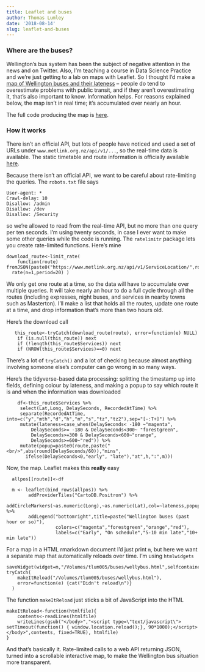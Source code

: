 ```yaml
---
title: Leaflet and buses
author: Thomas Lumley
date: '2018-08-14'
slug: leaflet-and-buses
---
```


### Where are the buses?

Wellington's bus system has been the subject of negative attention in the news and on Twitter.  Also, I'm teaching a course in Data Science Practice and we're just getting to a lab on maps with Leaflet. So I thought I'd make a [map of Wellington buses and their lateness](https://www.stat.auckland.ac.nz/~tlum005/buses/wellybus.html) -- people do tend to overestimate problems with public transit, and if they aren't overestimating it, that's also important to know. Information helps. For reasons explained below, the map isn't in real time; it's accumulated over nearly an hour. 

The full code producing the map is [here](https://gist.github.com/tslumley/93de82dd3284e375b3f4ded2a60257e0).

### How it works

There isn't an official API, but lots of people have noticed and used a set of URLs under `www.metlink.org.nz/api/v1/...`, so the real-time data is available.  The static timetable and route information is officially available [here](https://www.metlink.org.nz/customer-services/general-transit-file-specification/).

Because there isn't an official API, we want to be careful about rate-limiting the queries. The `robots.txt` file says
```
User-agent: *
Crawl-delay: 10
Disallow: /admin
Disallow: /dev
Disallow: /Security
```
so we're allowed to read from the real-time API, but no more than one query per ten seconds.  I'm using twenty seconds, in case I ever want to make some other queries while the code is running. The `ratelimitr` package lets you create rate-limited functions. Here's mine
```
download_route<-limit_rate(
	function(route) fromJSON(paste0("https://www.metlink.org.nz/api/v1/ServiceLocation/",route)),
  rate(n=1,period=20) )
```
We only get one route at a time, so the data will have to accumulate over multiple queries. It will take nearly an hour to do a full cycle through all the routes (including expresses, night buses, and services in nearby towns such as Masterton). I'll make a list that holds all the routes, update one route at a time, and drop information that's more than two hours old. 

Here's the download call
```
   this_route<-tryCatch(download_route(route), error=function(e) NULL)
    if (is.null(this_route)) next
    if (!length(this_route$Services)) next
    if (NROW(this_route$Services)==0) next
```
There's a lot of `tryCatch()`  and a lot of checking because almost anything involving someone else's computer can go wrong in so many ways.

Here's the tidyverse-based data processing: splitting the timestamp up into fields, defining colour by lateness, and making a popup to say which route it is and when the information was downloaded
```
    df<-this_route$Services %>% 
     select(Lat,Long, DelaySeconds, RecordedAtTime) %>% 
     separate(RecordedAtTime, into=c("y","mth","d","h","m","s","tz","tz2"),sep="[-:T+]") %>%
     mutate(lateness=case_when(DelaySeconds< -180 ~"magenta", 
     	 DelaySeconds>= -180 & DelaySeconds<300~ "forestgreen", 
     	 DelaySeconds>=300 & DelaySeconds<600~"orange",
     	 DelaySeconds>=600~"red")) %>%
     mutate(popup=paste0(route,paste("<br/>",abs(round(DelaySeconds/60)),"mins",
       ifelse(DelaySeconds<0,"early", "late"),"at",h,":",m)))
```

Now, the map. Leaflet makes this **really** easy
```
  allpos[[route]]<-df

  m <- leaflet(bind_rows(allpos)) %>% 
    	addProviderTiles("CartoDB.Positron") %>% 
    	addCircleMarkers(~as.numeric(Long),~as.numeric(Lat),col=~lateness,popup=~popup) %>%
        addLegend("bottomright",title=paste("Wellington buses (past hour or so)"),
                  colors=c("magenta","forestgreen","orange","red"),
                  labels=c("Early", "On schedule","5-10 min late","10+ min late"))
```

For a map in a HTML rmarkdown document I'd just print `m`, but here we want a separate map that automatically reloads over time. I'm using `htmlwidgets`
```
saveWidget(widget=m,"/Volumes/tlum005/buses/wellybus.html",selfcontained=FALSE)
tryCatch(
    makeItReload("/Volumes/tlum005/buses/wellybus.html"),
    error=function(e) {cat("Didn't reload\n")}
  )
```
The function `makeItReload` just sticks a bit of JavaScript into the HTML
```
makeItReload<-function(htmlfile){
    contents<-readLines(htmlfile)
    writeLines(gsub("</body>","<script type=\"text/javascript\"> setTimeout(function() { window.location.reload();}, 90*1000);</script></body>",contents, fixed=TRUE), htmlfile) 
}
```

And that's basically it. Rate-limited calls to a web API returning JSON, turned into a scrollable interactive map, to make the Wellington bus situation more transparent. 